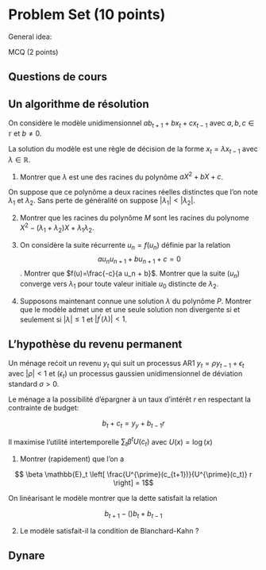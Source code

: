 # Problem Set (10 points)



General idea:

MCQ (2 points)

## Questions de cours

## Un algorithme de résolution

On considère le modèle unidimensionnel $a b_{t+1} + b x_t + c x_{t-1}$ avec $a,b,c\in \mathbb{r}$ et $b\neq 0$.

La solution du modèle est une règle de décision de la forme $x_t = \lambda x_{t-1}$ avec $\lambda \in \mathbb{R}$.

1. Montrer que $\lambda$ est une des racines du polynôme $a X^2+ b X + c$.

On suppose que ce polynôme a deux racines réelles distinctes que l'on note $\lambda_1$ et $\lambda_2$. Sans perte de généralité on suppose $|\lambda_1|<|\lambda_2|$.

2. Montrer que les racines du polynôme $M$ sont les racines du polynome $X^2 - (\lambda_1+\lambda_2) X + \lambda_1 \lambda_2$.

3. On considère la suite récurrente $u_{n}=f(u_{n})$ définie par la relation  $$a u_{n}u_{n+1} + b u_{n+1} + c = 0$$. Montrer que $f(u)=\frac{-c}{a u_n + b}$. Montrer que la suite $(u_n)$ converge vers $\lambda_1$ pour toute valeur initiale $u_0$ distincte de $\lambda_2$.

4. Supposons maintenant connue une solution $\lambda$ du polynôme $P$. Montrer que le modèle admet une et une seule solution non divergente si et seulement si $|\lambda|\leq1$ et $|f^{\prime}(\lambda)|<1$.


## L'hypothèse du revenu permanent

Un ménage rećoit un revenu $y_t$ qui suit un processus AR1 $y_t= \rho y_{t-1} + \epsilon_t$ avec $|\rho|<1$ et $(\epsilon_t)$ un processus gaussien unidimensionnel de déviation standard $\sigma>0$.

Le ménage a la possibilité d'épargner à un taux d'intérêt $r$ en respectant la contrainte de budget:

$$b_t + c_t = y_y + b_{t-1} r$$


Il maximise l'utilité intertemporelle $\sum_t \beta^t U(c_t)$ avec $U(x)=\log(x)$ 

1. Montrer (rapidement) que l'on a 

$$ \beta \mathbb{E}_t \left[ \frac{U^{\prime}(c_{t+1})}{U^{\prime}(c_t)} r \right] = 1$$

On linéarisant le modèle montrer que la dette satisfait la relation

$$b_{t+1} - () b_t + b_{t-1}$$

2. Le modèle satisfait-il la condition de Blanchard-Kahn ?

## Dynare



